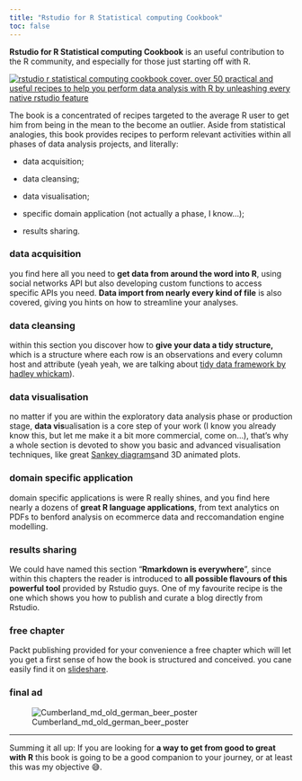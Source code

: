 ```yaml
---
title: "Rstudio for R Statistical computing Cookbook"
toc: false
---
```


**Rstudio for R Statistical computing Cookbook** is an useful contribution to the R community, and especially for those just starting off with R.





[![rstudio r statistical computing cookbook cover. over 50 practical and useful recipes to help you perform data analysis with R by unleashing every native rstudio feature](https://andreacirilloblog.files.wordpress.com/2016/05/rstudio-for-r-statistical-computing-cookbook_cover.png)](https://amzn.to/2VijOAK)










The book is a concentrated  of recipes targeted to the average R user to  get him from being in the mean to the become an outlier. Aside from statistical analogies, this book provides recipes to perform relevant activities within all phases of data analysis projects, and literally:





	
  * data acquisition;

	
  * data cleansing;

	
  * data visualisation;

	
  * specific domain application (not actually a phase, I know…);

	
  * results sharing.




### data acquisition




you find here all you need to **get data from around the word into R**, using social networks API  but also developing custom functions  to access specific APIs you need. **Data import from nearly every kind of file** is also covered, giving you hints on how to streamline your analyses.




### data cleansing




within this section you discover how to **give  your data a tidy structure,** which is a structure where each row is an observations and every column host and attribute (yeah yeah, we are talking about [tidy data framework by hadley whickam](https://cran.r-project.org/web/packages/tidyr/vignettes/tidy-data.html)).




### data visualisation




no matter if you are within the exploratory data analysis phase or production stage, **data vis**ualisation is a core step of your work (I know you already know this, but let me make it a bit more commercial, come on...), that's why a whole section is devoted to show you basic and advanced visualisation techniques, like great [Sankey diagrams ](https://en.m.wikipedia.org/wiki/Sankey_diagram)and 3D animated plots.




### domain specific application




domain specific applications is were R really shines, and you find here nearly a dozens of **great R language applications**, from text analytics on PDFs to benford analysis on ecommerce data and reccomandation engine modelling.




### results sharing




We could have named this section "**Rmarkdown is everywhere**", since within this chapters the reader is introduced to **all possible flavours of this powerful tool** provided by Rstudio guys. One of my favourite recipe is the one which shows you how to publish and curate a blog directly from Rstudio.




### free chapter


Packt publishing provided for your convenience a free chapter which will let you get a first sense of how the book is structured and conceived. you cane easily find it on [slideshare](http://www.slideshare.net/PacktPub/rstudio-for-r-statistical-computing-cookbook-sample-chapter).


### final ad




![Cumberland_md_old_german_beer_poster](https://andreacirilloblog.files.wordpress.com/2016/05/cumberland_md_old_german_beer_poster.jpg)




**  **




Summing it   all up: If you are looking for **a way to get from good to great with R** this book is going to be a good companion to your journey, or at least this was my objective 😅. 
